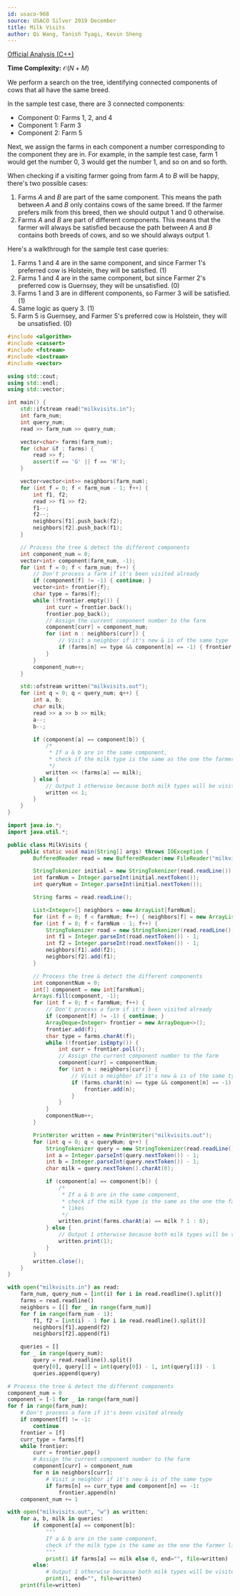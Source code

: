 ```yaml
---
id: usaco-968
source: USACO Silver 2019 December
title: Milk Visits
author: Qi Wang, Tanish Tyagi, Kevin Sheng
---
```


[Official Analysis (C++)](http://www.usaco.org/current/data/sol_milkvisits_silver_dec19.html)

**Time Complexity:** $\mathcal{O}(N + M)$

We perform a search on the tree, identifying connected components of cows that
all have the same breed.

In the sample test case, there are $3$ connected components:

- Component $0$: Farms $1$, $2$, and $4$
- Component $1$: Farm $3$
- Component $2$: Farm $5$

Next, we assign the farms in each component a number corresponding to the component
they are in.
For example, in the sample test case, farm $1$ would get the number $0$, $3$ would get
the number $1$, and so on and so forth.

When checking if a visiting farmer going from farm $A$ to $B$ will be happy,
there's two possible cases:

1. Farms $A$ and $B$ are part of the same component. This means the path between
   $A$ and $B$ only contains cows of the same breed. If the farmer prefers milk
   from this breed, then we should output $1$ and $0$ otherwise.
2. Farms $A$ and $B$ are part of different components. This means that the
   farmer will always be satisfied because the path between $A$ and $B$ contains
   both breeds of cows, and so we should always output $1$.

Here's a walkthrough for the sample test case queries:

1. Farms $1$ and $4$ are in the same component, and since Farmer $1$'s preferred
   cow is Holstein, they will be satisfied. ($1$)
2. Farms $1$ and $4$ are in the same component, but since Farmer $2$'s preferred
   cow is Guernsey, they will be unsatisfied. ($0$)
3. Farms $1$ and $3$ are in different components, so Farmer $3$ will be
   satisfied. ($1$)
4. Same logic as query $3$. ($1$)
5. Farm $5$ is Guernsey, and Farmer $5$'s preferred cow is Holstein, they will
   be unsatisfied. ($0$)

<LanguageSection>
<CPPSection>

```cpp
#include <algorithm>
#include <cassert>
#include <fstream>
#include <iostream>
#include <vector>

using std::cout;
using std::endl;
using std::vector;

int main() {
	std::ifstream read("milkvisits.in");
	int farm_num;
	int query_num;
	read >> farm_num >> query_num;

	vector<char> farms(farm_num);
	for (char &f : farms) {
		read >> f;
		assert(f == 'G' || f == 'H');
	}

	vector<vector<int>> neighbors(farm_num);
	for (int f = 0; f < farm_num - 1; f++) {
		int f1, f2;
		read >> f1 >> f2;
		f1--;
		f2--;
		neighbors[f1].push_back(f2);
		neighbors[f2].push_back(f1);
	}

	// Process the tree & detect the different components
	int component_num = 0;
	vector<int> component(farm_num, -1);
	for (int f = 0; f < farm_num; f++) {
		// Don't process a farm if it's been visited already
		if (component[f] != -1) { continue; }
		vector<int> frontier{f};
		char type = farms[f];
		while (!frontier.empty()) {
			int curr = frontier.back();
			frontier.pop_back();
			// Assign the current component number to the farm
			component[curr] = component_num;
			for (int n : neighbors[curr]) {
				// Visit a neighbor if it's new & is of the same type
				if (farms[n] == type && component[n] == -1) { frontier.push_back(n); }
			}
		}
		component_num++;
	}

	std::ofstream written("milkvisits.out");
	for (int q = 0; q < query_num; q++) {
		int a, b;
		char milk;
		read >> a >> b >> milk;
		a--;
		b--;

		if (component[a] == component[b]) {
			/*
			 * If a & b are in the same component,
			 * check if the milk type is the same as the one the farmer likes
			 */
			written << (farms[a] == milk);
		} else {
			// Output 1 otherwise because both milk types will be visited
			written << 1;
		}
	}
}
```

</CPPSection>
<JavaSection>

```java
import java.io.*;
import java.util.*;

public class MilkVisits {
	public static void main(String[] args) throws IOException {
		BufferedReader read = new BufferedReader(new FileReader("milkvisits.in"));

		StringTokenizer initial = new StringTokenizer(read.readLine());
		int farmNum = Integer.parseInt(initial.nextToken());
		int queryNum = Integer.parseInt(initial.nextToken());

		String farms = read.readLine();

		List<Integer>[] neighbors = new ArrayList[farmNum];
		for (int f = 0; f < farmNum; f++) { neighbors[f] = new ArrayList<>(); }
		for (int f = 0; f < farmNum - 1; f++) {
			StringTokenizer road = new StringTokenizer(read.readLine());
			int f1 = Integer.parseInt(road.nextToken()) - 1;
			int f2 = Integer.parseInt(road.nextToken()) - 1;
			neighbors[f1].add(f2);
			neighbors[f2].add(f1);
		}

		// Process the tree & detect the different components
		int componentNum = 0;
		int[] component = new int[farmNum];
		Arrays.fill(component, -1);
		for (int f = 0; f < farmNum; f++) {
			// Don't process a farm if it's been visited already
			if (component[f] != -1) { continue; }
			ArrayDeque<Integer> frontier = new ArrayDeque<>();
			frontier.add(f);
			char type = farms.charAt(f);
			while (!frontier.isEmpty()) {
				int curr = frontier.poll();
				// Assign the current component number to the farm
				component[curr] = componentNum;
				for (int n : neighbors[curr]) {
					// Visit a neighbor if it's new & is of the same type
					if (farms.charAt(n) == type && component[n] == -1) {
						frontier.add(n);
					}
				}
			}
			componentNum++;
		}

		PrintWriter written = new PrintWriter("milkvisits.out");
		for (int q = 0; q < queryNum; q++) {
			StringTokenizer query = new StringTokenizer(read.readLine());
			int a = Integer.parseInt(query.nextToken()) - 1;
			int b = Integer.parseInt(query.nextToken()) - 1;
			char milk = query.nextToken().charAt(0);

			if (component[a] == component[b]) {
				/*
				 * If a & b are in the same component,
				 * check if the milk type is the same as the one the farmer
				 * likes
				 */
				written.print(farms.charAt(a) == milk ? 1 : 0);
			} else {
				// Output 1 otherwise because both milk types will be visited
				written.print(1);
			}
		}
		written.close();
	}
}
```

</JavaSection>
<PySection>

```py
with open("milkvisits.in") as read:
	farm_num, query_num = [int(i) for i in read.readline().split()]
	farms = read.readline()
	neighbors = [[] for _ in range(farm_num)]
	for f in range(farm_num - 1):
		f1, f2 = [int(i) - 1 for i in read.readline().split()]
		neighbors[f1].append(f2)
		neighbors[f2].append(f1)

	queries = []
	for _ in range(query_num):
		query = read.readline().split()
		query[0], query[1] = int(query[0]) - 1, int(query[1]) - 1
		queries.append(query)

# Process the tree & detect the different components
component_num = 0
component = [-1 for _ in range(farm_num)]
for f in range(farm_num):
	# Don't process a farm if it's been visited already
	if component[f] != -1:
		continue
	frontier = [f]
	curr_type = farms[f]
	while frontier:
		curr = frontier.pop()
		# Assign the current component number to the farm
		component[curr] = component_num
		for n in neighbors[curr]:
			# Visit a neighbor if it's new & is of the same type
			if farms[n] == curr_type and component[n] == -1:
				frontier.append(n)
	component_num += 1

with open("milkvisits.out", "w") as written:
	for a, b, milk in queries:
		if component[a] == component[b]:
			"""
			If a & b are in the same component,
			check if the milk type is the same as the one the farmer likes
			"""
			print(1 if farms[a] == milk else 0, end="", file=written)
		else:
			# Output 1 otherwise because both milk types will be visited
			print(1, end="", file=written)
	print(file=written)
```

</PySection>
</LanguageSection>

